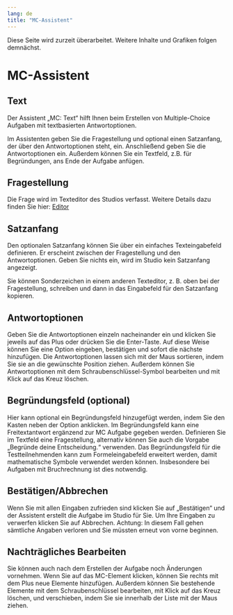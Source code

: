 ```yaml
---
lang: de
title: "MC-Assistent"
---
```


::: {.callout-caution}
Diese Seite wird zurzeit überarbeitet. Weitere Inhalte und Grafiken folgen demnächst.
:::

# MC-Assistent

## Text

Der Assistent „MC: Text“ hilft Ihnen beim Erstellen von Multiple-Choice Aufgaben mit textbasierten Antwortoptionen. 

Im Assistenten geben Sie die Fragestellung und optional einen Satzanfang, der über den Antwortoptionen steht, ein. Anschließend geben Sie die Antwortoptionen ein. Außerdem können Sie ein Textfeld, z.B. für Begründungen, ans Ende der Aufgabe anfügen. 

## Fragestellung

Die Frage wird im Texteditor des Studios verfasst. Weitere Details dazu finden Sie hier: [Editor](../Medienelemente/Text/index.qmd)

## Satzanfang

Den optionalen Satzanfang können Sie über ein einfaches Texteingabefeld definieren. Er erscheint zwischen der Fragestellung und den Antwortoptionen. Geben Sie nichts ein, wird im Studio kein Satzanfang angezeigt. 

::: {.callout-note}
Sie können Sonderzeichen in einem anderen Texteditor, z. B. oben bei der Fragestellung, schreiben und dann in das Eingabefeld für den Satzanfang kopieren.
::: 

## Antwortoptionen

Geben Sie die Antwortoptionen einzeln nacheinander ein und klicken Sie jeweils auf das Plus oder drücken Sie die Enter-Taste. Auf diese Weise können Sie eine Option eingeben, bestätigen und sofort die nächste hinzufügen.
Die Antwortoptionen lassen sich mit der Maus sortieren, indem Sie sie an die gewünschte Position ziehen. Außerdem können Sie Antwortoptionen mit dem Schraubenschlüssel-Symbol bearbeiten und mit Klick auf das Kreuz löschen.

## Begründungsfeld (optional)

Hier kann optional ein Begründungsfeld hinzugefügt werden, indem Sie den Kasten neben der Option anklicken. Im Begründungsfeld kann eine Freitextantwort ergänzend zur MC Aufgabe gegeben werden.
Definieren Sie im Textfeld eine Fragestellung, alternativ können Sie auch die Vorgabe „Begründe deine Entscheidung.“ verwenden. 
Das Begründungsfeld für die Testteilnehmenden kann zum Formeleingabefeld erweitert werden, damit mathematische Symbole verwendet werden können. Insbesondere bei Aufgaben mit Bruchrechnung ist dies notwendig. 

## Bestätigen/Abbrechen

Wenn Sie mit allen Eingaben zufrieden sind klicken Sie auf „Bestätigen“ und der Assistent erstellt die Aufgabe im Studio für Sie. Um Ihre Eingaben zu verwerfen klicken Sie auf Abbrechen. Achtung: In diesem Fall gehen sämtliche Angaben verloren und Sie müssten erneut von vorne beginnen.

## Nachträgliches Bearbeiten

Sie können auch nach dem Erstellen der Aufgabe noch Änderungen vornehmen. Wenn Sie auf das MC-Element klicken, können Sie rechts mit dem Plus neue Elemente hinzufügen. Außerdem können Sie bestehende Elemente mit dem Schraubenschlüssel bearbeiten, mit Klick auf das Kreuz löschen, und verschieben, indem Sie sie innerhalb der Liste mit der Maus ziehen. 